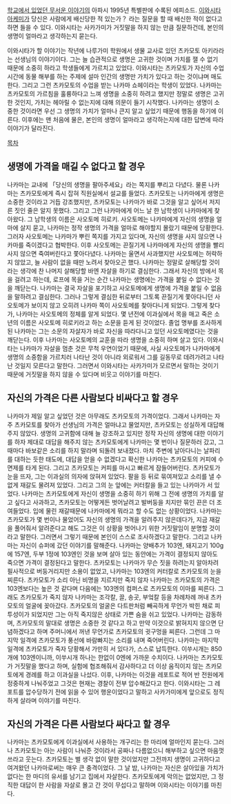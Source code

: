 [[학교에서 있었던 무서운 이야기]]의 아파시 1995년 특별판에 수록된 에피소드. [[이와시타 아케미]]가 당신은 사람에게 배신당한 적 있는가？ 라는 질문을 할 때 배신한 적이 없다고 하면 들을 수 있다. 이와시타는 사카가미가 거짓말을 하지 않는 만큼 질문하건데, 본인의 생명이 얼마라고 생각하는지 묻는다.

이와시타가 할 이야기는 작년에 나루가미 학원에서 생물 교사로 있던 츠카모토 아키라라는 선생님의 이야기이다. 그는 늘 습관적으로 생명은 고귀한 것이며 가치를 잴 수 없기 때문에 소중히 하라고 학생들에게 가르치고 있었다. 이와시타는 츠카모토가 자신의 수업 시간에 동물 해부를 하는 주제에 설마 인간의 생명만 가치가 있다고 하는 것이냐며 매도한다. 그리고 그런 츠카모토의 수업을 받는 나카마 쇼헤이라는 학생이 있었다. 나카마는 츠카모토의 가르침을 훌륭하다고 느껴 생명을 소중히 하려고 했지만 정말로 생명은 고귀한 것인지, 가치는 헤아릴 수 없는지에 대해 의문이 들기 시작했다. 나카마는 생명이 소중한 것이라면 우선 그 생명의 가치가 얼마나 큰지 알고 싶었기 때문에 행동을 하기에 이른다. 이후에는 맨 처음에 물은, 본인의 생명이 얼마라고 생각하는지에 대한 답변에 따라 이야기가 달라진다.

[[목차]]
== 생명에 가격을 매길 수 없다고 할 경우 ==
나카마는 교내에 「당신의 생명을 팔아주세요」라는 쪽지를 뿌리고 다녔다. 물론 나카마는 츠카모토에게 즉시 잡혀 직원실에서 설교를 들었다. 츠카모토는 나카마에게 생명은 소중한 것이라고 거듭 강조했지만, 츠카모토는 나카마가 바로 그것을 알고 싶어서 저지른 짓인 줄은 알지 못했다. 그리고 그런 나카마에게 어느 날 한 남학생이 나카마에게 찾아왔다. 그 남학생의 이름은 사오토메 히로키. 사오토메는 나카마에게 자신의 생명을 얼마에 살지 묻고, 나카마는 정작 생명의 가격을 얼마로 해야할지 몰랐기 때문에 당황한다. 그러자 사오토메는 나카마가 뿌린 쪽지를 가지고 있다며, 자신의 생명을 사지 않으면 나카마를 죽이겠다고 협박한다. 이후 사오토메는 끈질기게 나카마에게 자신의 생명을 빨리 사지 않으면 죽여버린다고 쫓아다녔다. 나카마는 울면서 사과했지만 사오토메는 허락하지 않았고, 늘 사람이 없을 때만 노려서 찾아오곤 했다. 나카마는 정말로 살해당할 것이라는 생각에 찬 나머지 살해당할 바엔 자살을 하기로 결심한다. 그래서 자신의 방에서 목을 걸려고 하는데, 로프에 목을 거는 순간 나카마는 생명에는 가격을 붙일 수 없다는 것을 깨닫는다. 나카마는 결국 자살을 포기하고 사오토메에게 생명에 가격을 붙일 수 없음을 말하려고 결심한다. 그러나 그렇게 결심한 뒤로부터 그토록 끈질기게 쫓아다니던 사오토메가 보이지 않고 오히려 나카마 쪽이 사오토메를 찾아다니게 되었다. 그렇게 찾다가, 나카마는 사오토메의 정체를 알게 되었다. 몇 년전에 이과실에서 목을 매고 죽은 소년의 이름은 사오토메 히로키라고 하는 소문을 듣게 된 것이었다. 졸업 명부를 조사하게 된 나카마는 그는 소문의 자살자가 바로 자신을 따라다니고 있던 사오토메였다는 것을 깨닫는다. 이후 나카마는 사오토메의 교훈을 따라 생명을 소중히 하며 살고 있다. 이와시타는 나카마가 자살을 멈춘 것은 무척 우연이었기 때문에, 사실 사오토메가 나카마에게 생명의 소중함을 가르치러 나타난 것이 아니라 외로워서 그를 길동무로 데려가려고 나타난 것일지 모른다고 말한다. 그러면서 이와시타는 사카가미가 모르면서 말하는 것이기 때문에 거짓말을 하지 않을 수 있다며 비웃고 이야기를 마친다.

== 자신의 가격은 다른 사람보다 비싸다고 할 경우 ==
나카마가 제일 알고 싶었던 것은 아무래도 츠카모토의 가격이었다. 그래서 나카마는 자주 츠카모토를 찾아가 선생님의 가격은 얼마냐고 물었지만, 츠카모토는 성실하게 대답해주지 않았다. 생명의 고귀함에 대해 늘 강조하고 있지만 정작 자신의 생명에 대한 이야기를 하자 제대로 대답을 해주지 않는 츠카모토에게 나카마는 몇 번이나 질문하러 갔고, 그 때마다 바보같은 소리를 하지 말라며 되돌려 보내졌다. 마치 주변에 날아다니는 날파리를 대하는 듯한 태도에, 대답을 얻을 수 없겠다고 확신한 나카마는 츠카모토의 커피에 수면제를 타게 된다. 그리고 츠카모토는 커피를 마시고 빠르게 잠들어버린다. 츠카모토가 눈을 뜨자, 그는 이과실의 의자에 앉혀져 있었다. 팔을 등 뒤로 묶여져있고 소리를 낼 수 없게 재갈도 물려져 있었다. 그리고 그의 눈 앞에는 커터칼을 들고 있는 나카마가 서 있었다. 나카마는 츠카모토에게 자신이 생명을 소중히 하기 위해 그 전에 생명의 가치를 알고 싶다고 사과하고, 츠카모토는 어떻게든 벗어날려고 발버둥을 치지만 묶인 끈은 더 조여들었다. 입에 물린 재갈때문에 나카마에게 뭐라고 할 수도 없는 상황이었다. 나카마는 츠카모토가 몇 번이나 물었어도 자신의 생명의 가격을 알려주지 않은데다가, 지금 재갈을 풀어줘서 알려준다고 해도 그것은 이 상황을 벗어나기 위한 거짓말임이 분명할 것이라고 말한다. 그러면서 그렇기 때문에 본인이 스스로 조사하겠다고 말한다. 그리고 나카마는 자신이 슈퍼에 갔던 이야기를 말해준다. 나카마는 양배추가 103엔, 돼지고기 100g에 157엔, 두부 1정에 103엔인 것을 보며 살아 있는 동안에는 가격이 결정되지 않아도 죽으면 가격이 결정된다고 말한다. 츠카모토는 나카마가 무슨 짓을 하려는지 알아차려 필사적으로 버둥거리지만 소용이 없었고, 나카마는 103엔의 커터칼로 츠카모토의 눈을 찌른다. 츠카모토가 소리 아닌 비명을 지르지만 죽지 않자 나카마는 츠카모토의 가격은 103엔보다는 높은 것 같다며 다음에는 103엔의 컴퍼스로 츠카모토의 이마를 찌른다. 그래도 츠카모토가 죽지 않자 나카마는 조각칼, 끌, 송곳, 부엌칼 등을 차례차례 꺼내 츠카모토의 얼굴에 꽂아갔다. 츠카모토의 얼굴은 다트판처럼 빼곡하게 무언가 박힌 채로 피투성이가 되었지만 그는 아직 죽지않은 상태로 가쁜 숨을 쉬고 있었다. 나카마는 감동하며, 츠카모토의 말대로 생명은 소중한 것 같다고 하고 만약 이것으로 밝혀지지 않으면 단념하겠다고 하며 주머니에서 꺼낸 무언가로 츠카모토의 귓구멍을 찌른다. 그런데 그 마지막 일격에 츠카모토가 풍선에 바람빠지는 소리를 내며 죽어버린다. 나카마는 마지막 일격에 츠카모토가 죽자 당황해서 가만히 서 있다가, 스스로 납득한다. 이쑤시개는 850개에 103엔이니까, 이쑤시개 하나는 한없이 0엔에 가까운 수치이다. 나카마는 츠카모토가 거짓말을 했다고 하며, 실험에 협조해줘서 감사하다고 더 이상 움직이지 않는 츠카모토에게 경례를 하고 이과실을 나섰다. 이후, 나카마는 이것을 레포트로 적어 반 전원에게 정중하게 나눠주었고 그것은 현재는 경찰이 전부 압수해갔다고 한다. 이와시타는 그 레포트를 압수당하기 전에 읽을 수 있어 행운이었다고 말하고 사카가미에게 앞으로도 정직하게 살라며 이야기를 마친다.

== 자신의 가격은 다른 사람보다 싸다고 할 경우 ==
나카마는 츠카모토에게 이과실에서 사용하는 개구리는 한 마리에 얼마인지 묻는다. 그러나 츠카모토는 아는 사람이 나눠준 것이라서 공짜나 다름없으니 해부하고 싶으면 마음껏 쓰라고 웃는다. 츠카모토는 별 생각 없이 말한 것이었지만 그전까지 생명이 고귀하다고 여겨왔던 나카마로써는 매우 큰 충격이었다. 그 날 밤, 나카마는 자신은 살아있을 가치가 없다는 한 마디의 유서를 남기고 집에서 자살한다. 츠카모토에게 악의는 없었지만, 그 정직한 대답이 한 사람을 자살로 몰고 간 것이 무섭다고 말하며 이와시타는 이야기를 마친다.
